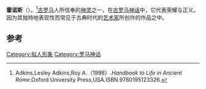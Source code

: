 {{Infobox deity|type=roman
| image = Aureus-Honos.png
| caption =
| name = 霍诺斯
| god_of = 荣耀与正义之神
}}
'''霍诺斯'''（{{lang-en|Honos}}）。<ref>Adkins,Lesley Adkins,Roy A.（1998）.''Handbook to Life in Ancient Rome''.Oxford University Press,USA.ISBN 9780195123326.</ref>[[古罗马|古罗马]]人所信奉的[[神灵|神灵]]之一，在[[古罗马|古罗马]][[神话|神话]]中，它代表荣耀与正义。因为其独特地表现性而常见于古典时代的[[艺术家|艺术家]]所创作的作品之中。

== 参考 ==
{{reflist}}
{{古罗马}}

[[Category:拟人形象|Category:拟人形象]]
[[Category:罗马神话|Category:罗马神话]]
